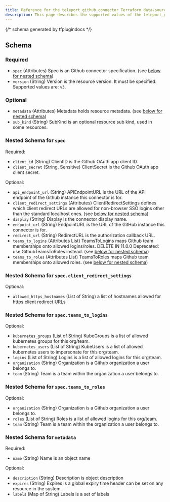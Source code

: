 ```yaml
---
title: Reference for the teleport_github_connector Terraform data-source
description: This page describes the supported values of the teleport_github_connector data-source of the Teleport Terraform provider.
---
```






{/*  schema generated by tfplugindocs */}
## Schema

### Required

- `spec` (Attributes) Spec is an Github connector specification. (see [below for nested schema](#nested-schema-for-spec))
- `version` (String) Version is the resource version. It must be specified. Supported values are: `v3`.

### Optional

- `metadata` (Attributes) Metadata holds resource metadata. (see [below for nested schema](#nested-schema-for-metadata))
- `sub_kind` (String) SubKind is an optional resource sub kind, used in some resources.

### Nested Schema for `spec`

Required:

- `client_id` (String) ClientID is the Github OAuth app client ID.
- `client_secret` (String, Sensitive) ClientSecret is the Github OAuth app client secret.

Optional:

- `api_endpoint_url` (String) APIEndpointURL is the URL of the API endpoint of the Github instance this connector is for.
- `client_redirect_settings` (Attributes) ClientRedirectSettings defines which client redirect URLs are allowed for non-browser SSO logins other than the standard localhost ones. (see [below for nested schema](#nested-schema-for-specclient_redirect_settings))
- `display` (String) Display is the connector display name.
- `endpoint_url` (String) EndpointURL is the URL of the GitHub instance this connector is for.
- `redirect_url` (String) RedirectURL is the authorization callback URL.
- `teams_to_logins` (Attributes List) TeamsToLogins maps Github team memberships onto allowed logins/roles.  DELETE IN 11.0.0 Deprecated: use GithubTeamsToRoles instead. (see [below for nested schema](#nested-schema-for-specteams_to_logins))
- `teams_to_roles` (Attributes List) TeamsToRoles maps Github team memberships onto allowed roles. (see [below for nested schema](#nested-schema-for-specteams_to_roles))

### Nested Schema for `spec.client_redirect_settings`

Optional:

- `allowed_https_hostnames` (List of String) a list of hostnames allowed for https client redirect URLs


### Nested Schema for `spec.teams_to_logins`

Optional:

- `kubernetes_groups` (List of String) KubeGroups is a list of allowed kubernetes groups for this org/team.
- `kubernetes_users` (List of String) KubeUsers is a list of allowed kubernetes users to impersonate for this org/team.
- `logins` (List of String) Logins is a list of allowed logins for this org/team.
- `organization` (String) Organization is a Github organization a user belongs to.
- `team` (String) Team is a team within the organization a user belongs to.


### Nested Schema for `spec.teams_to_roles`

Optional:

- `organization` (String) Organization is a Github organization a user belongs to.
- `roles` (List of String) Roles is a list of allowed logins for this org/team.
- `team` (String) Team is a team within the organization a user belongs to.



### Nested Schema for `metadata`

Required:

- `name` (String) Name is an object name

Optional:

- `description` (String) Description is object description
- `expires` (String) Expires is a global expiry time header can be set on any resource in the system.
- `labels` (Map of String) Labels is a set of labels

